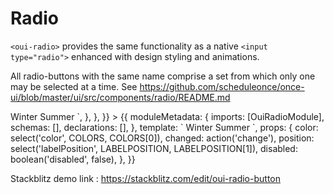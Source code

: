 
<Meta title="MDX/Radio" />

# Radio

`<oui-radio>` provides the same functionality as a native `<input type="radio">` enhanced with design styling and animations.

All radio-buttons with the same name comprise a set from which only one may be selected at a time. See https://github.com/scheduleonce/once-ui/blob/master/ui/src/components/radio/README.md

<Canvas>
  <Story
    name="Regular"
    parameters={{
      docs: {
        source: {
          code: `
<oui-radio-group name="enabled1" value="Winter">
  <oui-radio-button value="Winter"> 
    Winter 
  </oui-radio-button>
  <oui-radio-button value="Summer"> 
    Summer 
  </oui-radio-button>
</oui-radio-group>`,
        },
      },
    }}
  >
    {{
      moduleMetadata: {
        imports: [OuiRadioModule],
        schemas: [],
        declarations: [],
      },
      template: `<oui-radio-group 
                (change)="changed($event)" 
                [disabled]="disabled" 
                [labelPosition]="position">
                <oui-radio-button 
                    checked 
                    value="Winter" 
                    [color]="color"> 
                    Winter 
                </oui-radio-button>
                <oui-radio-button 
                    value="Summer" 
                    [color]="color"> 
                    Summer 
                </oui-radio-button>
            </oui-radio-group>`,
      props: {
        color: select('color', COLORS, COLORS[0]),
        changed: action('change'),
        position: select('labelPosition', LABELPOSITION, LABELPOSITION[1]),
        disabled: boolean('disabled', false),
      },
    }}
  </Story>
</Canvas>

Stackblitz demo link : https://stackblitz.com/edit/oui-radio-button

<ArgsTable of={OuiRadioButton} />
